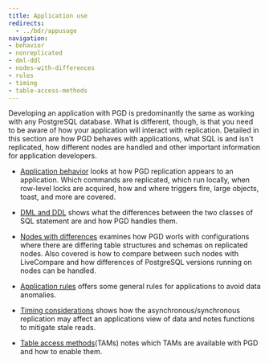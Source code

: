 ```yaml
---
title: Application use
redirects: 
  - ../bdr/appusage
navigation:
- behavior
- nonreplicated
- dml-ddl
- nodes-with-differences
- rules
- timing
- table-access-methods
---
```


Developing an application with PGD is predominantly the same as working with any PostgreSQL database. What is different, though, is that you need to be aware of how your application will interact with replication. Detailed in this section are how PGD behaves with applications, what SQL is and isn't replicated, how different nodes are handled and other important information for application developers.

* [Application behavior](behavior) looks at how PGD replication appears to an application. Which commands are replicated, which run locally, when row-level locks are acquired, how and where triggers fire, large objects, toast, and more are covered.

* [DML and DDL](dml-and-ddl) shows what the differences between the two classes of SQL statement are and how PGD handles them.

* [Nodes with differences](differences) examines how PGD worls with configurations where there are differing table structures and schemas on replicated nodes. Also covered is how to compare between such nodes with LiveCompare and how differences of PostgreSQL versions running on nodes can be handled.

* [Application rules](rules) offers some general rules for applications to avoid data anomalies.

* [Timing considerations](timing) shows how the asynchronous/synchronous replication may affect an applications view of data and notes functions to mitigate stale reads.

* [Table access methods](table-access-methods)(TAMs) notes which TAMs are available with PGD and how to enable them.








